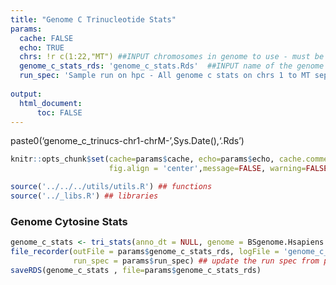 ```yaml
---
title: "Genome C Trinucleotide Stats"
params:
  cache: FALSE
  echo: TRUE
  chrs: !r c(1:22,"MT") ##INPUT chromosomes in genome to use - must be a vector (not just a number)
  genome_c_stats_rds: 'genome_c_stats.Rds'  ##INPUT name of the genome stat file
  run_spec: 'Sample run on hpc - All genome c stats on chrs 1 to MT separately' ##INPUT to be stored ine log file for the run
  
output:
  html_document:
      toc: FALSE
---
```

paste0('genome_c_trinucs-chr1-chrM-',Sys.Date(),'.Rds')
```r
knitr::opts_chunk$set(cache=params$cache, echo=params$echo, cache.comment=FALSE, purl=FALSE,
                      fig.align = 'center',message=FALSE, warning=FALSE, results='hide', eval=TRUE)
```



```r
source('../../../utils/utils.R') ## functions
source('../_libs.R') ## libraries
```


### Genome Cytosine Stats

```r
genome_c_stats <- tri_stats(anno_dt = NULL, genome = BSgenome.Hsapiens.UCSC.hg38, chrs = params$chrs)
file_recorder(outFile = params$genome_c_stats_rds, logFile = 'genome_c_stats', logFolder = '__log',
              run_spec = params$run_spec) ## update the run spec from params for a new run
saveRDS(genome_c_stats , file=params$genome_c_stats_rds)
```